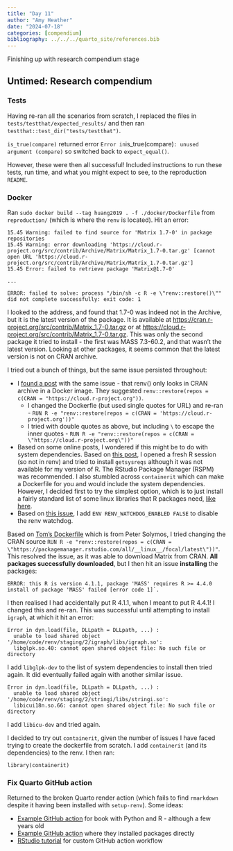 ```yaml
---
title: "Day 11"
author: "Amy Heather"
date: "2024-07-18"
categories: [compendium]
bibliography: ../../../quarto_site/references.bib
---
```


::: {.callout-note}

Finishing up with research compendium stage

:::

## Untimed: Research compendium

### Tests

Having re-ran all the scenarios from scratch, I replaced the files in `tests/testthat/expected_results/` and then ran `testthat::test_dir("tests/testthat")`.

`is_true(compare)` returned error `Error in `is_true(compare)`: unused argument (compare)` so switched back to `expect_equal()`.

However, these were then all successful! Included instructions to run these tests, run time, and what you might expect to see, to the reproduction `README`.

### Docker

Ran `sudo docker build --tag huang2019 . -f ./docker/Dockerfile` from `reproduction/` (which is where the `renv` is located). Hit an error:

```
15.45 Warning: failed to find source for 'Matrix 1.7-0' in package repositories
15.45 Warning: error downloading 'https://cloud.r-project.org/src/contrib/Archive/Matrix/Matrix_1.7-0.tar.gz' [cannot open URL 'https://cloud.r-project.org/src/contrib/Archive/Matrix/Matrix_1.7-0.tar.gz']
15.45 Error: failed to retrieve package 'Matrix@1.7-0'

...

ERROR: failed to solve: process "/bin/sh -c R -e \"renv::restore()\"" did not complete successfully: exit code: 1
```

I looked to the address, and found that 1.7-0 was indeed not in the Archive, but it is the latest version of the package. It is available at <https://cran.r-project.org/src/contrib/Matrix_1.7-0.tar.gz> or at <https://cloud.r-project.org/src/contrib/Matrix_1.7-0.tar.gz>. This was only the second package it tried to install - the first was MASS 7.3-60.2, and that wasn't the latest version. Looking at other packages, it seems common that the latest version is not on CRAN archive.

I tried out a bunch of things, but the same issue persisted throughout:

* I [found a post](https://github.com/rstudio/renv/issues/209) with the same issue - that renv() only looks in CRAN archive in a Docker image. They suggested `renv::restore(repos = c(CRAN = "https://cloud.r-project.org"))`.
  * I changed the Dockerfie (but used single quotes for URL) and re-ran - `RUN R -e "renv::restore(repos = c(CRAN = 'https://cloud.r-project.org'))"`
  * I tried with double quotes as above, but including `\` to escape the inner quotes - `RUN R -e "renv::restore(repos = c(CRAN = \"https://cloud.r-project.org\"))"`
* Based on some online posts, I wondered if this might be to do with system dependencies. Based on [this post](https://mdneuzerling.com/post/determining-system-dependencies-for-r-projects/), I opened a fresh R session (so not in renv) and tried to install `getsysreqs` although it was not available for my version of R. The RStudio Package Manager (RSPM) was recommended. I also stumbled across `containerit` which can make a Dockerfile for you and would include the system dependencies. However, I decided first to try the simplest option, which is to just install a fairly standard list of some linux libraries that R packages need, [like here](http://haines-lab.com/post/2022-01-23-automating-computational-reproducibility-with-r-using-renv-docker-and-github-actions/).
* Based on [this issue](https://github.com/rstudio/renv/issues/1767), I add `ENV RENV_WATCHDOG_ENABLED FALSE` to disable the renv watchdog.

Based on [Tom's Dockerfile](https://github.com/TomMonks/reproducible_r_docker/blob/main/Dockerfile) which is from Peter Solymos, I tried changing the CRAN source `RUN R -e "renv::restore(repos = c(CRAN = \"https://packagemanager.rstudio.com/all/__linux__/focal/latest\"))"`. This resolved the issue, as it was able to download Matrix from CRAN. **All packages successfully downloaded**, but I then hit an issue **installing** the packages:

```
ERROR: this R is version 4.1.1, package 'MASS' requires R >= 4.4.0
install of package 'MASS' failed [error code 1]`.
```

I then realised I had accidentally put R 4.1.1, when I meant to put R 4.4.1! I changed this and re-ran. This was successful until attempting to install `igraph`, at which it hit an error:

```
Error in dyn.load(file, DLLpath = DLLpath, ...) : 
  unable to load shared object '/home/code/renv/staging/2/igraph/libs/igraph.so':
  libglpk.so.40: cannot open shared object file: No such file or directory
```

I add `libglpk-dev` to the list of system dependencies to install then tried again. It did eventually failed again with another similar issue. 

```
Error in dyn.load(file, DLLpath = DLLpath, ...) : 
  unable to load shared object '/home/code/renv/staging/2/stringi/libs/stringi.so':
  libicui18n.so.66: cannot open shared object file: No such file or directory
```

I add `libicu-dev` and tried again.

I decided to try out `containerit`, given the number of issues I have faced trying to create the dockerfile from scratch. I add `containerit` (and its dependencies) to the renv. I then ran:

```
library(containerit)
```

### Fix Quarto GitHub action

Returned to the broken Quarto render action (which fails to find `rmarkdown` despite it having been installed with `setup-renv`). Some ideas:

* [Example GitHub action](https://github.com/pommevilla/quarto-action-tests/blob/main/.github/workflows/quarto-render.yml) for book with Python and R - although a few years old
* [Example GitHub action](https://github.com/nrennie/wbs-summer-school-2024-data-viz/blob/main/.github/workflows/publish.yml) where they installed packages directly
* [RStudio tutorial](https://rstudio.github.io/renv/articles/ci.html#using-the-github-actions-cache-with-renv) for custom GitHub action workflow
